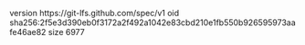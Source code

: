 version https://git-lfs.github.com/spec/v1
oid sha256:2f5e3d390eb0f3172a2f492a1042e83cbd210e1fb550b926595973aafe46ae82
size 6977
